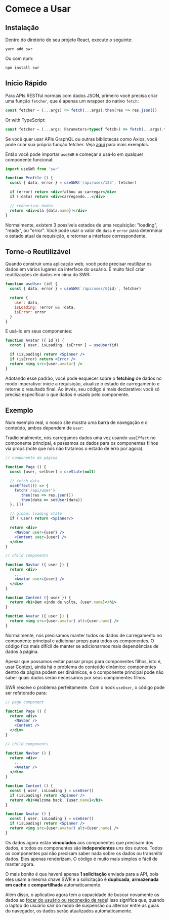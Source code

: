 
# Comece a Usar

## Instalação

Dentro do diretório do seu projeto React, execute o seguinte:

```plaintext
yarn add swr
```

Ou com npm:

```plaintext
npm install swr
```

## Início Rápido

Para APIs RESTful normais com dados JSON, primeiro você precisa criar uma função `fetcher`, que é apenas um wrapper do nativo `fetch`:

```jsx
const fetcher = (...args) => fetch(...args).then(res => res.json())
```

Or with TypeScript:

```jsx
const fetcher = (...args: Parameters<typeof fetch>) => fetch(...args).then((res) => res.json());
```

<Callout emoji="💡">
    Se você quer usar APIs GraphQL ou outras bibliotecas como Axios, você pode criar sua própria função fetcher.
    Veja <Link href="/docs/data-fetching"><a href="/docs/data-fetching">aqui</a></Link> para mais exemplos.
</Callout>

Então você pode importar `useSWR` e começar a usá-lo em qualquer componente funcional:

```jsx
import useSWR from 'swr'

function Profile () {
  const { data, error } = useSWR('/api/user/123', fetcher)

  if (error) return <div>falhou ao carregar</div>
  if (!data) return <div>carregando...</div>

  // rednerizar dados
  return <div>olá {data.name}!</div>
}
```

Normalmente, existem 3 possíveis estados de uma requisição: "loading", "ready", ou "error". Você pode usar o valor de `data` e `error`
para determinar o estado atual da requisição, e retornar a interface correspondente.

## Torne-o Reutilizável

Quando construir uma aplicação web, você pode precisar reutilizar os dados em vários lugares da interface do usuário. É muito fácil criar
reutilizações de dados em cima do SWR:

```jsx
function useUser (id) {
  const { data, error } = useSWR(`/api/user/${id}`, fetcher)

  return {
    user: data,
    isLoading: !error && !data,
    isError: error
  }
}
```

E usá-lo em seus componentes:

```jsx
function Avatar ({ id }) {
  const { user, isLoading, isError } = useUser(id)

  if (isLoading) return <Spinner />
  if (isError) return <Error />
  return <img src={user.avatar} />
}
```

Adotando esse padrão, você pode esquecer sobre o **fetching** de dados no modo imperativo: inicie a requisição, atualize o estado de carregamento e retorne o resultado final.
Ao invés, seu código é mais declarativo: você só precisa especificar o que dados é usado pelo componente.

## Exemplo

Num exemplo real, o nosso site mostra uma barra de navegação e o conteúdo, ambos dependem de `user`:


<div className="mt-8">
  <Welcome/>
</div>

Tradicionalmente, nós carregamos dados uma vez usando `useEffect` no componente principal, e passamos os dados para os componentes
filhos via props (note que nós não tratamos o estado de erro por agora).

```jsx {7-11,17,18,27}
// componente da página

function Page () {
  const [user, setUser] = useState(null)

  // fetch data
  useEffect(() => {
    fetch('/api/user')
      .then(res => res.json())
      .then(data => setUser(data))
  }, [])

  // global loading state
  if (!user) return <Spinner/>

  return <div>
    <Navbar user={user} />
    <Content user={user} />
  </div>
}

// child components

function Navbar ({ user }) {
  return <div>
    ...
    <Avatar user={user} />
  </div>
}

function Content ({ user }) {
  return <h1>Bem vindo de volta, {user.name}</h1>
}

function Avatar ({ user }) {
  return <img src={user.avatar} alt={user.name} />
}
```

Normalmente, nós precisamos manter todos os dados de carregamento no componente principal e adicionar props para todos os componentes.
O código fica mais difícil de manter se adicionarmos mais dependências de dados à página.

Apesar que possamos evitar passar props para componentes filhos, isto é, usar [Context](https://reactjs.org/docs/context.html), ainda há o problema do conteúdo dinâmico:
componentes dentro da página podem ser dinâmicos, e o componente principal pode não saber quais dados serão necessários por seus componentes filhos.

SWR resolve o problema perfeitamente. Com o hook `useUser`, o código pode ser refatorado para:

```jsx {20,26}
// page component

function Page () {
  return <div>
    <Navbar />
    <Content />
  </div>
}

// child components

function Navbar () {
  return <div>
    ...
    <Avatar />
  </div>
}

function Content () {
  const { user, isLoading } = useUser()
  if (isLoading) return <Spinner />
  return <h1>Welcome back, {user.name}</h1>
}

function Avatar () {
  const { user, isLoading } = useUser()
  if (isLoading) return <Spinner />
  return <img src={user.avatar} alt={user.name} />
}
```

Os dados agora estão **vinculados** aos componentes que precisam dos dados, e todos os componentes são **independentes** uns dos outros.
Todos os componentes pai não precisam saber nada sobre os dados ou transmitir dados. Eles apenas renderizam.
O código é muito mais simples e fácil de manter agora.

O mais bonito é que haverá apenas **1 solicitação** enviada para a API, pois eles usam a mesma chave SWR e
a solicitação é **duplicada**, **armazenada em cache** e **compartilhada** automaticamente.

Além disso, o aplicativo agora tem a capacidade de buscar novamente os dados ao [focar do usuário ou reconexão de rede](/docs/revalidation)!
Isso significa que, quando o laptop do usuário sair do modo de suspensão ou alternar entre as guias do navegador, os dados serão atualizados automaticamente.
